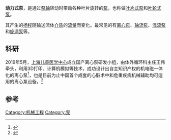 '''动力式泵'''，是通过[[泵轴|泵轴]]转动时带动各种叶片旋转的[[泵|泵]]，也称做[[叶片式泵|叶片式泵]]和[[叶轮式泵|叶轮式泵]]。

其产生的[[扬程|扬程]]随输送流体[[介质|介质]]的[[流量|流量]]而变化。最常见的有[[离心泵|离心泵]]、[[轴流泵|轴流泵]]、[[混流泵|混流泵]]和[[旋涡泵|旋涡泵]]等。

== 科研 ==
2019年5月，[[上海交通大学医学院附属上海儿童医学中心|上海儿童医学中心]]成立国产离心泵研发小组，由体外循环科主任王伟牵头，利用3D打印、计算机模拟等技术，成功设计出自主知识产权的机电磁一体化的离心泵<ref>{{Cite news |url=http://med.china.com.cn/content/pid/138401/tid/1015 |title=上海专家自主成功研发离心泵 打破对进口设备依赖__中国医疗 |accessdate=2021-12-01 |archive-date=2021-12-01 |archive-url=https://web.archive.org/web/20211201020722/http://med.china.com.cn/content/pid/138401/tid/1015 }}</ref>，也是目前为止中国首个成套的心脏术中和危重疾病机械辅助均可适用的离心泵设备。<ref>{{Cite news |url=https://www.chinanews.com.cn/jk/2019/05-21/8843245.shtml |title=上海医学专家成功自主研发离心泵 打破对进口设备依赖 |work=中新网 |accessdate=2021-12-01 |archive-date=2021-12-01 |archive-url=https://web.archive.org/web/20211201020444/https://www.chinanews.com.cn/jk/2019/05-21/8843245.shtml }}</ref>

==参考==
{{reflist}}
[[Category:机械工程|Category:机械工程]]
[[Category:泵|Category:泵]]